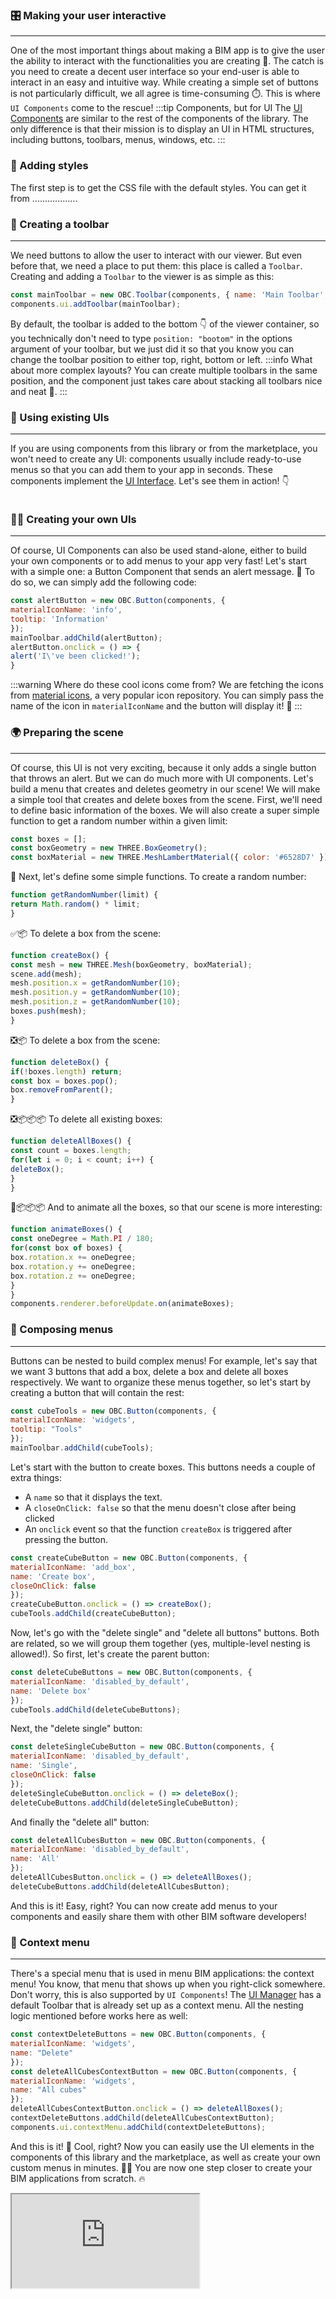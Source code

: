 ### 🎛️ Making your user interactive
---
One of the most important things about making a BIM app is to give the user the ability to interact with the
functionalities you are creating 🚀. The catch is you need to create a decent user interface so your end-user
is able to interact in an easy and intuitive way. While creating a simple set of buttons is not particularly
difficult, we all agree is time-consuming ⏱️. This is where `UI Components` come to the rescue!
:::tip Components, but for UI
The [UI Components](../api/interfaces/components.UIComponent) are similar to the rest of the components of the library.
The only difference is that their mission is to display an UI in HTML structures, including buttons, toolbars, menus,
windows, etc.
:::
### 🎨 Adding styles
The first step is to get the CSS file with the default styles. You can get it from ..................
### 🧰 Creating a toolbar
---
We need buttons to allow the user to interact with our viewer. But even before that, we need a place to put them: this
place is called a `Toolbar`. Creating and adding a `Toolbar` to the viewer is as simple as this:

```js
const mainToolbar = new OBC.Toolbar(components, { name: 'Main Toolbar', position: 'bottom' });
components.ui.addToolbar(mainToolbar);
```
By default, the toolbar is added to the bottom 👇 of the viewer container, so you technically don't need to type
`position: "bootom"` in the options argument of your toolbar, but we just did it so that you know you can change
the toolbar position to either top, right, bottom or left.
:::info What about more complex layouts?
You can create multiple toolbars in the same position, and the component just takes care about
stacking all toolbars nice and neat 🤯.
:::
### 🎢 Using existing UIs
___
If you are using components from this library or from the marketplace, you won't need to create any UI: components
usually include ready-to-use menus so that you can add them to your app in seconds. These components implement the
[UI Interface](../api/interfaces/components.UI). Let's see them in action! 👇

```js
```
### 👨‍🎨 Creating your own UIs
___
Of course, UI Components can also be used stand-alone, either to build your own components or to add menus to your
app very fast! Let's start with a simple one: a Button Component that sends an alert message. 🍼 To do so, we can simply add 
the following code:

```js
const alertButton = new OBC.Button(components, {
materialIconName: 'info',
tooltip: 'Information'
});
mainToolbar.addChild(alertButton);
alertButton.onclick = () => {
alert('I\'ve been clicked!');
}
```
:::warning Where do these cool icons come from?
We are fetching the icons from
[material icons](https://fonts.google.com/icons?selected=Material+Symbols+Outlined:home:FILL@0;wght@400;GRAD@0;opsz@48),
a very popular icon repository. You can simply pass the name of the icon in `materialIconName` and the button will
display it! 🧨
:::
### 🌍 Preparing the scene
---
Of course, this UI is not very exciting, because it only adds a single button that throws an alert. But we can
do much more with UI components. Let's build a menu that creates and deletes geometry in our scene! We will make
a simple tool that creates and delete boxes from the scene. First, we'll need to define basic information of the
boxes. We will also create a super simple function to get a random number within a given limit:

```js
const boxes = [];
const boxGeometry = new THREE.BoxGeometry();
const boxMaterial = new THREE.MeshLambertMaterial({ color: '#6528D7' });
```
🔢 Next, let's define some simple functions. To create a random number:

```js
function getRandomNumber(limit) {
return Math.random() * limit;
}
```
✅📦 To delete a box from the scene:

```js
function createBox() {
const mesh = new THREE.Mesh(boxGeometry, boxMaterial);
scene.add(mesh);
mesh.position.x = getRandomNumber(10);
mesh.position.y = getRandomNumber(10);
mesh.position.z = getRandomNumber(10);
boxes.push(mesh);
}
```
❎📦 To delete a box from the scene:

```js
function deleteBox() {
if(!boxes.length) return;
const box = boxes.pop();
box.removeFromParent();
}
```
❎📦📦📦 To delete all existing boxes:

```js
function deleteAllBoxes() {
const count = boxes.length;
for(let i = 0; i < count; i++) {
deleteBox();
}
}
```
🔄📦📦📦 And to animate all the boxes, so that our scene is more interesting:

```js
function animateBoxes() {
const oneDegree = Math.PI / 180;
for(const box of boxes) {
box.rotation.x += oneDegree;
box.rotation.y += oneDegree;
box.rotation.z += oneDegree;
}
}
components.renderer.beforeUpdate.on(animateBoxes);
```
### 🌲 Composing menus
---
Buttons can be nested to build complex menus! For example, let's say that we want 3 buttons that add a box, delete a
box and delete all boxes respectively. We want to organize these menus together, so let's start by creating a button
that will contain the rest:

```js
const cubeTools = new OBC.Button(components, {
materialIconName: 'widgets',
tooltip: "Tools"
});
mainToolbar.addChild(cubeTools);
```
Let's start with the button to create boxes. This buttons needs a couple of extra things:
- A `name` so that it displays the text.
- A `closeOnClick: false` so that the menu doesn't close after being clicked
- An `onclick` event so that the function `createBox` is triggered after pressing the button.

```js
const createCubeButton = new OBC.Button(components, {
materialIconName: 'add_box',
name: 'Create box',
closeOnClick: false
});
createCubeButton.onclick = () => createBox();
cubeTools.addChild(createCubeButton);
```
Now, let's go with the "delete single" and "delete all buttons" buttons. Both are related, so we will group them
together (yes, multiple-level nesting is allowed!). So first, let's create the parent button:

```js
const deleteCubeButtons = new OBC.Button(components, {
materialIconName: 'disabled_by_default',
name: 'Delete box'
});
cubeTools.addChild(deleteCubeButtons);
```
Next, the "delete single" button:

```js
const deleteSingleCubeButton = new OBC.Button(components, {
materialIconName: 'disabled_by_default',
name: 'Single',
closeOnClick: false
});
deleteSingleCubeButton.onclick = () => deleteBox();
deleteCubeButtons.addChild(deleteSingleCubeButton);
```
And finally the "delete all" button:

```js
const deleteAllCubesButton = new OBC.Button(components, {
materialIconName: 'disabled_by_default',
name: 'All'
});
deleteAllCubesButton.onclick = () => deleteAllBoxes();
deleteCubeButtons.addChild(deleteAllCubesButton);
```
And this is it! Easy, right? You can now create add menus to your components and easily share them with other
BIM software developers!
### 🐁 Context menu
---
There's a special menu that is used in menu BIM applications: the context menu! You know, that menu that shows up
when you right-click somewhere. Don't worry, this is also supported by `UI Components`! The
[UI Manager](../api/classes/components.UIManager) has a default Toolbar that is already set up as a context menu.
All the nesting logic mentioned before works here as well:

```js
const contextDeleteButtons = new OBC.Button(components, {
materialIconName: 'widgets',
name: "Delete"
});
const deleteAllCubesContextButton = new OBC.Button(components, {
materialIconName: 'widgets',
name: "All cubes"
});
deleteAllCubesContextButton.onclick = () => deleteAllBoxes();
contextDeleteButtons.addChild(deleteAllCubesContextButton);
components.ui.contextMenu.addChild(contextDeleteButtons);
```
And this is it! 🥳 Cool, right? Now you can easily use the UI elements in the components of this library and the
marketplace, as well as create your own custom menus in minutes. 💪🎨 You are now one step closer to create your
BIM applications from scratch. 🔥


  <iframe src="https://ifcjs.github.io/components/src/ui/UIManager/index.html"></iframe>

  
